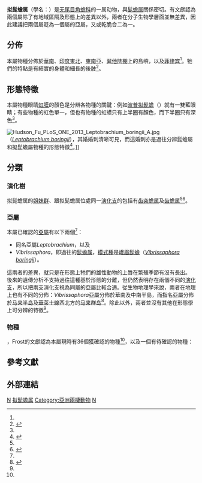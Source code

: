 {{Automatic taxobox
| image = Leptob hasselt M 080208-4534 clobk.jpg
| image_caption = ''{{tsl|en|Leptobrachium hasseltii}}''
| taxon = Leptobrachium
| authority = {{tsl|en|Johann Jakob von Tschudi||Tschudi}}, 1838
| type_species = ''{{tsl|en|Leptobrachium hasseltii}}''
| type_species_authority = {{tsl|en|Johann Jakob von Tschudi||Tschudi}}, 1838
| subdivision_ranks = [[物种|物种]]
| subdivision = 約35種，[[#物種|詳見內文]]
}}

'''拟髭蟾属'''（學名：{{lang|la|''Leptobrachium''}}）是[[无尾目|无尾目]][[角蟾科|角蟾科]]的一属动物，與[[髭蟾属|髭蟾属]]關係密切。有文獻認為兩個屬除了有地域區隔及形態上的差異以外，兩者在分子生物學層面並無差異，因此建議把兩個屬貶為一個屬的亞屬，又或乾脆合二為一。

== 分佈 ==
本屬物種分佈於[[華南|華南]]、[[印度東北|印度東北]]、[[東南亞|東南亞]]、[[巽他陆棚|巽他陆棚]]上的島嶼，以及[[菲律宾|菲律宾]]<ref name=Frost/>。牠們的特點是有結實的身體和細長的後肢<ref name=Matsui>{{Cite journal| last = Matsui| first = Masafumi| author2 = Jarujin Nabhitabhata| author3 = Somsak Panha| year = 1999| title = On ''Leptobrachium'' from Thailand with a description of a new species (Anura: Pelobatidae)| journal = Japanese Journal of Herpetology| volume = 18| issue = 1| pages = 19–29| doi = 10.5358/hsj1972.18.1_19| doi-access = free}}</ref>。

== 形態特徵 ==
本屬物種眼睛[[虹膜|虹膜]]的顏色是分辨各物種的關鍵：例如[[波普拟髭蟾|波普拟髭蟾]]（''{{tsl|en|Leptobrachium bompu}}''）就有一雙藍眼睛；有些物種的虹色單一，但也有物種的虹蟆只有上半圈有顏色，而下半圈只有深色<ref name=Matsui2010/>。

[[File:Hudson_Fu_PLoS_ONE_2013_Leptobrachium_boringii_A.jpg|left]]（''[[Leptobrachium_boringii|Leptobrachium boringii]]''），其婚婚刺清晰可見，而這婚刺亦是過往分辨髭蟾屬和擬髭蟾屬物種的形態特徵<ref name=HudsonFu>{{Cite journal | last1 = Hudson | first1 = C. M. | last2 = Fu | first2 = J. | doi = 10.1371/journal.pone.0067502 | editor1-last = <!-- Reina -->| editor1-first = <!-- Richard -->| title = Male-biased sexual size dimorphism, resource defense polygyny, and multiple paternity in the Emei moustache toad (''Leptobrachium boringii'')| journal = [[PLOS_ONE|PLOS ONE]] | volume = 8 | issue = 6 | pages = e67502 | year = 2013 | pmid =  23840725| pmc =3696078 | bibcode = 2013PLoSO...867502H | doi-access = free }}</ref>。]]

== 分類 ==
=== 演化樹 ===
拟髭蟾属的[[姐妹群|姐妹群]]、跟拟髭蟾属位處同一[[演化支|演化支]]的包括有[[齿突蟾属|齿突蟾属]]及[[齿蟾属|齿蟾属]]<ref name=Frost/><ref>{{Cite journal | last1 = Pyron | first1 = A. R. | last2 = Wiens | first2 = J. J. | doi = 10.1016/j.ympev.2011.06.012 | title = A large-scale phylogeny of Amphibia including over 2800 species, and a revised classification of extant frogs, salamanders, and caecilians | journal = Molecular Phylogenetics and Evolution | volume = 61 | issue = 2 | pages = 543–583 | year = 2011 | pmid =  21723399}}</ref>。

=== 亞屬 ===
本屬已確認的[[亞屬|亞屬]]有以下兩個<ref name=Frost/>：
* 同名亞屬''Leptobrachium''，以及
* ''Vibrissaphora''，即過往的[[髭蟾属|髭蟾属]]，[[模式種|模式種]]是[[峨眉髭蟾|峨眉髭蟾]]（''[[Vibrissaphora_boringii|Vibrissaphora boringii]]''）。 
這兩者的差異，就只是在形態上牠們的雄性動物的上唇在繁殖季節有沒有長出{{tsl|en|nuptial pad|婚刺}}。
後來的遺傳分析不支持過往這種基於形態的分離，但仍然表明存在兩個不同的[[演化支|演化支]]，所以把兩支演化支視為同屬的亞屬比較合適。從生物地理學來說，兩者在地理上也有不同的分佈：''Vibrissaphora''亞屬分佈於華南及中南半島，而指名亞屬分佈於[[马来半岛|马来半岛]]及[[華萊士線|華萊士線]]西北方的[[马来群岛|马来群岛]]<ref name=Matsui2010>{{Cite journal | last1 = Matsui | first1 = M. | last2 = Hamidy | first2 = A. | last3 = Murphy | first3 = R. W. | last4 = Khonsue | first4 = W. | last5 = Yambun | first5 = P. | last6 = Shimada | first6 = T. | last7 = Ahmad | first7 = N. | last8 = Belabut | first8 = D. M. | last9 = Jiang | first9 = J. P. | doi = 10.1016/j.ympev.2010.03.014 | title = Phylogenetic relationships of megophryid frogs of the genus ''Leptobrachium'' (Amphibia, Anura) as revealed by mtDNA gene sequences | journal = Molecular Phylogenetics and Evolution | volume = 56 | issue = 1 | pages = 259–272 | year = 2010 | pmid =  20302957}}</ref>。除此以外，兩者並沒有其他在形態學上可分辨的特徵<ref name=Matsui2013/>。

=== 物種 ===
{{As of|2019|年中}}，Frost的文獻認為本屬現時有36個獲確認的物種<ref name=Frost/>，以及一個有待確認的物種：
{{Columns-list|colwidth=30em|
* ''{{tsl|en|Leptobrachium abbotti}}'' <small>(Cochran, 1926)</small>
* [[哀牢髭蟾|哀牢髭蟾]]（''[[Leptobrachium_ailaonicum|Leptobrachium ailaonicum]]'' <small>(Yang, Chen, and Ma, 1983)</small>
* ''{{tsl|en|Leptobrachium banae}}'' <small>Lathrop, Murphy, Orlov & Ho, 1998</small>
* [[波普拟髭蟾|波普拟髭蟾]]（''{{tsl|en|Leptobrachium bompu}}'' <small>Sondhi & Orlov, 2011</small><ref>{{cite journal |author1=Sondhi, S. |author2=Orlov, A. |year=2011 |title=A blue-eyed ''Leptobrachium'' (Anura: Megophryidae) from Arunachal Pradesh, India |journal=''[[Zootaxa|Zootaxa]]'' |volume=2912 |pages=28–36 |doi=10.11646/zootaxa.2912.1.2 |url=http://www.mapress.com/zootaxa/2011/f/z02912p036f.pdf |access-date=2021-10-24 |archive-date=2021-10-27 |archive-url=https://web.archive.org/web/20211027012412/https://www.mapress.com/zootaxa/2011/f/z02912p036f.pdf |dead-url=no }}</ref>）
* [[峨眉髭蟾|峨眉髭蟾]]（''[[Leptobrachium_boringii|Leptobrachium boringii]]'' <small>(Liu, 1945)</small>）
* ''{{tsl|en|Leptobrachium buchardi}}'' <small>Ohler, Teynié & David, 2004<ref>{{cite journal | author1 = Ohler, A. | author2 = Teynié, A. | author3 = David, P. | name-list-style = amp | year = 204 | title = A green-eyed ''Leptobrachium'' (Anura: Megophryidae) from southern Laos | journal = {{tsl|en|Raffles Bulletin of Zoology||Raffles Bulletin of Zoology}} | volume = 52 | issue = 2 | pages = 695–700 | url = http://rmbr.nus.edu.sg/rbz/biblio/52/52rbz695-700.pdf | url-status = dead | archive-url = https://web.archive.org/web/20120316150644/http://rmbr.nus.edu.sg/rbz/biblio/52/52rbz695-700.pdf | archive-date = 2012-03-16 }}</ref></small>
* {{tsl|en|Leptobrachium chapaense|沙巴拟髭蟾}}（''{{tsl|en|Leptobrachium chapaense}}'' <small>(Bourret, 1937)</small>）
* [[广西拟髭蟾|广西拟髭蟾]]（''{{tsl|en|Leptobrachium guangxiense}}'' <small>Fei, Mo, Ye & Jiang, 2009</small>）
* ''{{tsl|en|Leptobrachium gunungense||Leptobrachium gunungense}}'' <small>Malkmus, 1996</small>
* [[海南拟髭蟾|海南拟髭蟾]]（''{{tsl|en|Leptobrachium hainanense}}'' <small>Ye & Fei ''In'' Ye, Fei & Hu, 1993</small>）
* ''{{tsl|en|Leptobrachium hasseltii||Leptobrachium hasseltii}}'' <small>Tschudi, 1838</small>
* ''{{tsl|en|Leptobrachium hendricksoni||Leptobrachium hendricksoni}}'' <small>Taylor, 1962</small>
* [[华深拟髭蟾|华深拟髭蟾]]（''{{tsl|en|Leptobrachium huashen}}'' <small>Fei and Ye, 2005</small>）
* ''{{tsl|en|Leptobrachium ingeri||Leptobrachium ingeri}}'' <small>Hamidy, Matsui, Nishikawa, and Belabut, 2012</small>
* ''{{tsl|en|Leptobrachium kanowitense||Leptobrachium kanowitense}}'' <small>Hamidy, Matsui, Nishikawa, and Belabut, 2012</small>
* ''{{tsl|en|Leptobrachium kantonishikawai||Leptobrachium kantonishikawai}}'' <small>Hamidy and Matsui, 2014</small>
* [[雷山髭蟾|雷山髭蟾]]（''[[Leptobrachium_leishanense|Leptobrachium leishanense]]'' <small>(Liu and Hu, 1973)</small>）
* ''{{tsl|en|Leptobrachium leucops||Leptobrachium leucops}}'' <small>Stuart, Rowley, Tran, Le & Hoang, 2011<ref>{{cite journal |author1=Stuart, B. L. |author2=Rowley, J. J. |author3=Tran, Dao T. A. |author4=Le, Duong T. T. |author5=Hoang, H. D. |name-list-style=amp |year=2011 |title=The ''Leptobrachium'' (Anura: Megophryidae) of the Langbian Plateau, southern Vietnam, with description of a new species |journal=<!-- [[Zootaxa|Zootaxa]] -->[[Zootaxa|Zootaxa]] |volume=2804 |pages=25–40 |doi=10.11646/zootaxa.2804.1.3 |url=http://www.mapress.com/zootaxa/2011/f/zt02804p040.pdf |doi-access=free |access-date=2021-10-24 |archive-date=2019-07-24 |archive-url=https://web.archive.org/web/20190724231410/https://www.mapress.com/zootaxa/2011/f/zt02804p040.pdf |dead-url=no }}</ref></small>
* [[崇安髭蟾|崇安髭蟾]]（''[[Leptobrachium_liui|Leptobrachium liui]]'' <small>(Pope, 1947)</small>）
* ''{{tsl|en|Leptobrachium lumadorum||Leptobrachium lumadorum}}'' <small>Brown, Siler, Diesmos & Alcala, 2010</small>
* ''{{tsl|en|Leptobrachium mangyanorum||Leptobrachium mangyanorum}}'' <small>Brown, Siler, Diesmos & Alcala, 2010</small>
* ''{{tsl|en|Leptobrachium masatakasatoi||Leptobrachium masatakasatoi}}'' <small>Matsui, 2013</small><ref name=Matsui2013>{{cite journal | last1 = Matsui | first1 = M. | year = 2013 | title = A new ''Leptobrachium'' (''Vibrissaphora'') from Laos (Anura: Megophryidae) | journal = Current Herpetology | volume = 32 | issue = 2 | pages = 182–189 | url = http://www.bioone.org/doi/abs/10.5358/hsj.32.182 | doi=10.5358/hsj.32.182| hdl = 2433/216851 | s2cid = 85577993 | hdl-access = free }}</ref>
* ''{{tsl|en|Leptobrachium montanum||Leptobrachium montanum}}'' <small>Fischer, 1885</small>
* ''{{tsl|en|Leptobrachium mouhoti||Leptobrachium mouhoti}}'' <small>Stuart, Sok & Neang, 2006</small>
* ''{{tsl|en|Leptobrachium ngoclinhense||Leptobrachium ngoclinhense}}'' <small>Orlov, 2005</small>
* ''{{tsl|en|Leptobrachium nigrops||Leptobrachium nigrops}}'' <small>Berry & Hendrickson, 1963</small>
* [[原髭蟾|原髭蟾]]（''[[Leptobrachium_promustache|Leptobrachium promustache]]'' <small>(Rao, Wilkinson, and Zhang, 2006)</small>）
* ''{{tsl|en|Leptobrachium pullum||Leptobrachium pullum}}'' <small>(Smith, 1921)</small>
* ''{{tsl|en|Leptobrachium rakhinensis||Leptobrachium rakhinensis}}'' <small>Wogan, 2012</small>
* ''{{tsl|en|Leptobrachium smithi||Leptobrachium smithi}}'' <small>Matsui, Nabhitabhata & Panha, 1999</small>
* ''[[Leptobrachium_sylheticum|Leptobrachium sylheticum]]'' <small>Al-Razi, Maria, and Poyarkov, 2021</small><ref>{{Cite web|url=https://amphibiansoftheworld.amnh.org/Amphibia/Anura/Megophryidae/Leptobrachiinae/Leptobrachium/Leptobrachium-sylheticum|title=Leptobrachium sylheticum Al-Razi, Maria, and Poyarkov, 2021 | Amphibian Species of the World|access-date=2021-10-24|archive-date=2021-10-26|archive-url=https://web.archive.org/web/20211026193138/https://amphibiansoftheworld.amnh.org/Amphibia/Anura/Megophryidae/Leptobrachiinae/Leptobrachium/Leptobrachium-sylheticum|dead-url=no}}</ref>
* ''{{tsl|en|Leptobrachium tagbanorum||Leptobrachium tagbanorum}}'' <small>Brown, Siler, Diesmos & Alcala, 2010</small>
* ''[[Leptobrachium_tenasserimense|Leptobrachium tenasserimense]]'' <small> Pawangkhanant, Poyarkov, Duong, Naiduangchan, and Suwannapoom, 2018</small>
* [[腾冲拟髭蟾|腾冲拟髭蟾]]（''{{tsl|en|Leptobrachium tengchongense}}'' <small>Yang, Wang, & Chan, 2016</small>）
* ''{{tsl|en|Leptobrachium waysepuntiense||Leptobrachium waysepuntiense}}'' <small>Hamidy & Matsui, 2010</small><ref>{{cite journal |author1=Hamidy, A. |author2=Matsui, M |year=2010 |title=A new species of blue-eyed ''Leptobrachium'' (Anura: Megophryidae) from Sumatra, Indonesia |journal=''[[Zootaxa|Zootaxa]]'' |volume=2395 |pages=34–44 |doi=10.11646/zootaxa.2395.1.3 |url=http://xa.yimg.com/kq/groups/20809606/1857989704/name/L_waysepuntiense.pdf |language=en |access-date=2021-10-24 |archive-date=2016-03-03 |archive-url=https://web.archive.org/web/20160303215847/http://xa.yimg.com/kq/groups/20809606/1857989704/name/L_waysepuntiense.pdf |dead-url=no }}</ref>
* ''{{tsl|en|Leptobrachium xanthops||Leptobrachium xanthops}}'' <small>Stuart, Phimmachak, Seateun & Sivongxay, 2012<ref>{{cite journal | author = Stuart, B. L. | author2 = Phimmachak, S. | author3 = Seateun, S. | author4 = Sivongxay, N. | year = 2012 | title = A new ''Leptobrachium'' (Anura: Megophryidae) from the highlands of southeastern Laos | journal = <!-- [[Zootaxa|Zootaxa]] -->[[Zootaxa|Zootaxa]] | volume = 2155 | pages = 29–37 | url = http://mapress.com/zootaxa/2012/f/zt03155p037.pdf | access-date = 2021-10-24 | archive-date = 2019-07-24 | archive-url = https://web.archive.org/web/20190724231934/https://www.mapress.com/zootaxa/2012/f/zt03155p037.pdf | dead-url = no }}</ref></small>
* ''{{tsl|en|Leptobrachium xanthospilum||Leptobrachium xanthospilum}}'' <small>Lathrop, Murphy, Orlov & Ho, 1998</small>
}}

== 參考文獻 ==
{{Reflist|30em|refs=
<ref name=Frost>{{cite web
 |url=http://research.amnh.org/vz/herpetology/amphibia/Amphibia/Anura/Megophryidae/Leptobrachium
 |last=Frost
 |first=Darrel R.
 |year=2017
 |title=''Leptobrachium'' Tschudi, 1838
 |work=Amphibian Species of the World: an Online Reference. Version 6.0
 |publisher=American Museum of Natural History
 |access-date=2017-06-25
 |language=en
 |archive-date=2019-04-06
 |archive-url=https://web.archive.org/web/20190406005203/http://research.amnh.org/vz/herpetology/amphibia/Amphibia/Anura/Megophryidae/Leptobrachium
 |dead-url=no
 }}</ref>
}}
== 外部連結 ==
{{無尾目}}

{{Taxonbar|from=Q862835}}

[[Category:角蟾科|N]]
[[Category:拟髭蟾属|]]
[[Category:亞洲兩棲動物|Category:亞洲兩棲動物]]
[[Category:_1838年描述的分类群|N]]